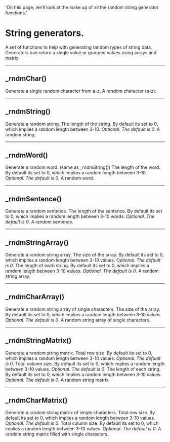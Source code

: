   'On this page, we’ll look at the make up of all the random string generator functions.'

# String generators.
A set of functions to help with generating random types of string data. 
Generators can return a single value or grouped values using arrays and matrix. 

---

## _rndmChar()
Generate a single random character from a-z. 
<Properties>
  <Property name="returns" type="string">
    A random character (a-z).
  </Property>
</Properties>

---

## _rndmString()
Generate a random string.
<Properties>
  <Property name="len" type="int">
    The length of the string. By default its set to 0, which implies a random length between 3-10. _Optional. The default is 0_.
  </Property>
  <Property name="returns" type="string">
    A random string.
  </Property>
</Properties>

---

## _rndmWord()
Generate a random word. (same as _rndmString())
<Properties>
  <Property name="len" type="int">
    The length of the word. By default its set to 0, which implies a random length between 3-10. _Optional. The default is 0_.
  </Property>
  <Property name="returns" type="string">
    A random word.
  </Property>
</Properties>

---

## _rndmSentence()
Generate a random sentence.
<Properties>
  <Property name="len" type="int">
    The length of the sentence. By default its set to 0, which implies a random length between 3-10 words. _Optional. The default is 0_.
  </Property>
  <Property name="returns" type="string">
    A random sentence.
  </Property>
</Properties>

---

## _rndmStringArray()
Generate a random string array.
<Properties>
  <Property name="size" type="int">
    The size of the array. By default its set to 0, which implies a random length between 3-10 values. _Optional. The default is 0_.
  </Property>
  <Property name="len" type="int">
    The length of each string. By default its set to 0, which implies a random length between 3-10 values. _Optional. The default is 0_.
  </Property>
  <Property name="returns" type="array<string>">
    A random string array.
  </Property>
</Properties>

---

## _rndmCharArray()
Generate a random string array of single characters.
<Properties>
  <Property name="size" type="int">
    The size of the array. By default its set to 0, which implies a random length between 3-10 values. _Optional. The default is 0_.
  </Property>
  <Property name="returns" type="array<string>">
    A random string array of single characters.
  </Property>
</Properties>

---

## _rndmStringMatrix()
Generate a random string matrix.
<Properties>
  <Property name="rows" type="int">
    Total row size. By default its set to 0, which implies a random length between 3-10 values. _Optional. The default is 0_.
  </Property>
  <Property name="columns" type="int">
    Total column size. By default its set to 0, which implies a random length between 3-10 values. _Optional. The default is 0_.
  </Property>
  <Property name="len" type="int">
    The length of each string. By default its set to 0, which implies a random length between 3-10 values. _Optional. The default is 0_.
  </Property>
  <Property name="returns" type="matrix<string>">
    A random string matrix.
  </Property>
</Properties>

---

## _rndmCharMatrix()
Generate a random string matrix of single characters.
<Properties>
  <Property name="rows" type="int">
    Total row size. By default its set to 0, which implies a random length between 3-10 values. _Optional. The default is 0_.
  </Property>
  <Property name="columns" type="int">
    Total column size. By default its set to 0, which implies a random length between 3-10 values. _Optional. The default is 0_.
  </Property>
  <Property name="returns" type="matrix<string>">
    A random string matrix filled with single characters.
  </Property>
</Properties>